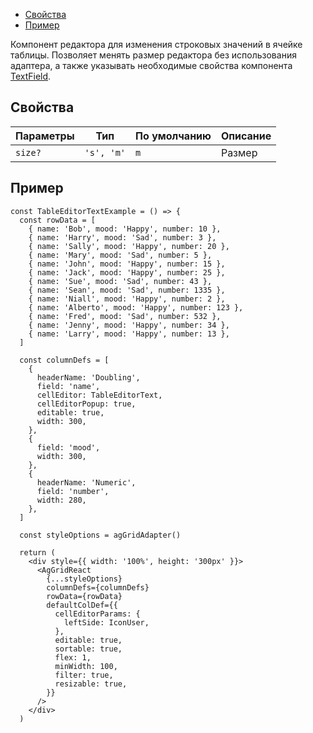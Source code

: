 
<MdxMenu>

- [Свойства](#свойства)
- [Пример](#пример)

</MdxMenu>

Компонент редактора для изменения строковых значений в ячейке таблицы. Позволяет менять размер редактора без использования адаптера, а также указывать необходимые свойства компонента
[TextField](https://uikit.consta.design/?path=/story/components-textfield--playground).

## Свойства

<RemadeTableInfo apiUrl="https://www.ag-grid.com/react-data-grid/component-cell-editor/" />

| Параметры | Тип        | По умолчанию | Описание |
| --------- | ---------- | ------------ | -------- |
| `size?`   | `'s', 'm'` | `m`          | Размер   |

## Пример

```tsx
const TableEditorTextExample = () => {
  const rowData = [
    { name: 'Bob', mood: 'Happy', number: 10 },
    { name: 'Harry', mood: 'Sad', number: 3 },
    { name: 'Sally', mood: 'Happy', number: 20 },
    { name: 'Mary', mood: 'Sad', number: 5 },
    { name: 'John', mood: 'Happy', number: 15 },
    { name: 'Jack', mood: 'Happy', number: 25 },
    { name: 'Sue', mood: 'Sad', number: 43 },
    { name: 'Sean', mood: 'Sad', number: 1335 },
    { name: 'Niall', mood: 'Happy', number: 2 },
    { name: 'Alberto', mood: 'Happy', number: 123 },
    { name: 'Fred', mood: 'Sad', number: 532 },
    { name: 'Jenny', mood: 'Happy', number: 34 },
    { name: 'Larry', mood: 'Happy', number: 13 },
  ]

  const columnDefs = [
    {
      headerName: 'Doubling',
      field: 'name',
      cellEditor: TableEditorText,
      cellEditorPopup: true,
      editable: true,
      width: 300,
    },
    {
      field: 'mood',
      width: 300,
    },
    {
      headerName: 'Numeric',
      field: 'number',
      width: 280,
    },
  ]

  const styleOptions = agGridAdapter()

  return (
    <div style={{ width: '100%', height: '300px' }}>
      <AgGridReact
        {...styleOptions}
        columnDefs={columnDefs}
        rowData={rowData}
        defaultColDef={{
          cellEditorParams: {
            leftSide: IconUser,
          },
          editable: true,
          sortable: true,
          flex: 1,
          minWidth: 100,
          filter: true,
          resizable: true,
        }}
      />
    </div>
  )
```

<TableEditorTextExample />
